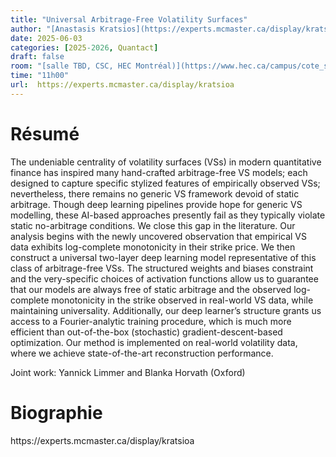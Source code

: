 ```yaml
---
title: "Universal Arbitrage-Free Volatility Surfaces"
author: "[Anastasis Kratsios](https://experts.mcmaster.ca/display/kratsioa)"
date: 2025-06-03
categories: [2025-2026, Quantact]
draft: false
room: "[salle TBD, CSC, HEC Montréal)](https://www.hec.ca/campus/cote_sainte_catherine/index.html)"
time: "11h00"
url:  https://experts.mcmaster.ca/display/kratsioa
---
```


# Résumé

The undeniable centrality of volatility surfaces (VSs) in modern quantitative finance has inspired many hand-crafted arbitrage-free VS models; each designed to capture specific stylized features of empirically observed VSs; nevertheless, there remains no generic VS framework devoid of static arbitrage.  Though deep learning pipelines provide hope for generic VS modelling, these AI-based approaches presently fail as they typically violate static no-arbitrage conditions. We close this gap in the literature.   Our analysis begins with the newly uncovered observation that empirical VS data exhibits log-complete monotonicity in their strike price.  We then construct a universal two-layer deep learning model representative of this class of arbitrage-free VSs.  The structured weights and biases constraint and the very-specific choices of activation functions allow us to guarantee that our models are always free of static arbitrage and the observed log-complete monotonicity in the strike observed in real-world VS data, while maintaining universality.   Additionally, our deep learner's structure grants us access to a Fourier-analytic training procedure, which is much more efficient than out-of-the-box (stochastic) gradient-descent-based optimization.   Our method is implemented on real-world volatility data, where we achieve state-of-the-art reconstruction performance. 

Joint work: Yannick Limmer and Blanka Horvath (Oxford)

# Biographie

https://experts.mcmaster.ca/display/kratsioa
